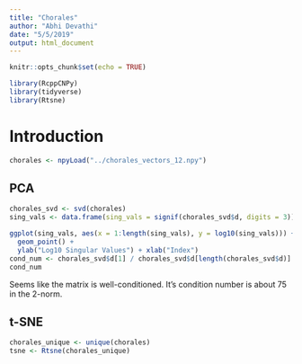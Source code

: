 ```yaml
---
title: "Chorales"
author: "Abhi Devathi"
date: "5/5/2019"
output: html_document
---
```


```r
knitr::opts_chunk$set(echo = TRUE)

library(RcppCNPy)
library(tidyverse)
library(Rtsne)
```

# Introduction


```r
chorales <- npyLoad("../chorales_vectors_12.npy")
```

## PCA

```r
chorales_svd <- svd(chorales)
sing_vals <- data.frame(sing_vals = signif(chorales_svd$d, digits = 3))

ggplot(sing_vals, aes(x = 1:length(sing_vals), y = log10(sing_vals))) + 
  geom_point() +
  ylab("Log10 Singular Values") + xlab("Index")
cond_num <- chorales_svd$d[1] / chorales_svd$d[length(chorales_svd$d)]
cond_num
```
Seems like the matrix is well-conditioned. It's condition number is about 75 in the 2-norm.

## t-SNE
```r
chorales_unique <- unique(chorales)
tsne <- Rtsne(chorales_unique)

```

